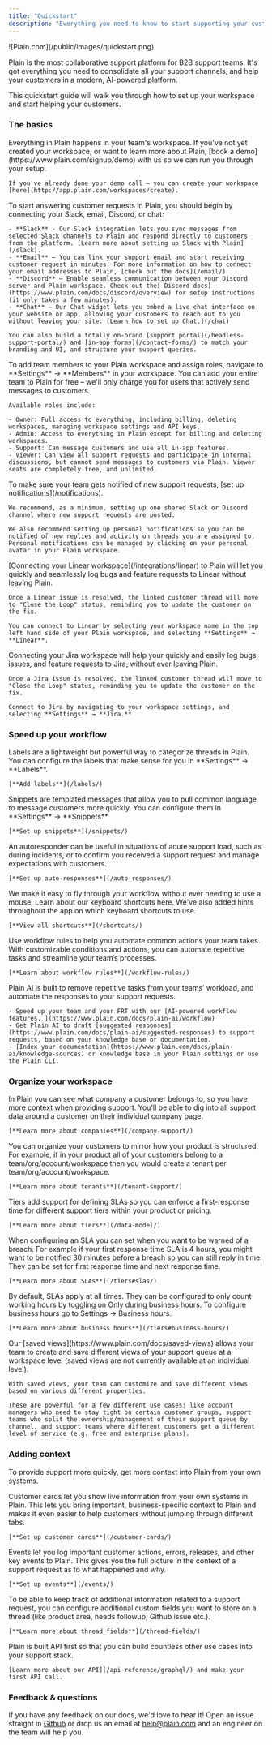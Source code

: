 ```yaml
---
title: "Quickstart"
description: "Everything you need to know to start supporting your customers with Plain."
---
```


<Frame>
  ![Plain.com](/public/images/quickstart.png)
</Frame>

Plain is the most collaborative support platform for B2B support teams. It's got everything you need  to consolidate all your support channels, and help your customers in a modern, AI-powered platform. 

This quickstart guide will walk you through how to set up your workspace and start helping your customers.

### The basics

<AccordionGroup>
  <Accordion title="Create a workspace" icon="seedling">
    Everything in Plain happens in your team's workspace. If you've not yet created your workspace, or want to learn more about Plain, [book a demo](https://www.plain.com/signup/demo) with us so we can run you through your setup. 

    If you've already done your demo call – you can create your workspace [here](http://app.plain.com/workspaces/create). 
  </Accordion>
  <Accordion title="Set up your channels" icon="comments">
    To start answering customer requests in Plain, you should begin by connecting your Slack, email, Discord, or chat:

    - **Slack** - Our Slack integration lets you sync messages from selected Slack channels to Plain and respond directly to customers from the platform. [Learn more about setting up Slack with Plain](/slack).
    - **Email** – You can link your support email and start receiving customer request in minutes. For more information on how to connect your email addresses to Plain, [check out the docs](/email/)
    - **Discord** – Enable seamless communication between your Discord server and Plain workspace. Check out the[ Discord docs](https://www.plain.com/docs/discord/overview) for setup instructions (it only takes a few minutes). 
    - **Chat** – Our Chat widget lets you embed a live chat interface on your website or app, allowing your customers to reach out to you without leaving your site. [Learn how to set up Chat.](/chat)

    You can also build a totally on-brand [support portal](/headless-support-portal/) and [in-app forms](/contact-forms/) to match your branding and UI, and structure your support queries.
  </Accordion>
  <Accordion title="Invite your team members" icon="user-plus">
    To add team members to your Plain workspace and assign roles, navigate to **Settings** →
    **Members** in your workspace. You can add your entire team to Plain for free – we'll only charge you for users that actively send messages to customers.

    Available roles include: 

    - Owner: Full access to everything, including billing, deleting workspaces, managing workspace settings and API keys. 
    - Admin: Access to everything in Plain except for billing and deleting workspaces.
    - Support: Can message customers and use all in-app features.
    - Viewer: Can view all support requests and participate in internal discussions, but cannot send messages to customers via Plain. Viewer seats are completely free, and unlimited.
  </Accordion>
  <Accordion title="Set up notifications" icon="bell">
    To make sure your team gets notified of new support requests, [set up notifications](/notifications).

    We recommend, as a minimum, setting up one shared Slack or Discord channel where new support requests are posted. 

    We also recommend setting up personal notifications so you can be notified of new replies and activity on threads you are assigned to. Personal notifications can be managed by clicking on your personal avatar in your Plain workspace. 
  </Accordion>
  <Accordion title="Connect your Linear workspace" icon="link">
    [Connecting your Linear workspace](/integrations/linear) to Plain will let you quickly and seamlessly log bugs and feature requests to Linear without leaving Plain. 

    Once a Linear issue is resolved, the linked customer thread will move to "Close the Loop" status, reminding you to update the customer on the fix. 

    You can connect to Linear by selecting your workspace name in the top left hand side of your Plain workspace, and selecting **Settings** → **Linear**.
  </Accordion>
  <Accordion title="Connect your Jira workspace" defaultOpen="false" icon="link">
    Connecting your Jira workspace will help your quickly and easily log bugs, issues, and feature requests to Jira, without ever leaving Plain. 

    Once a Jira issue is resolved, the linked customer thread will move to "Close the Loop" status, reminding you to update the customer on the fix. 

    Connect to Jira by navigating to your workspace settings, and selecting **Settings** → **Jira.**
  </Accordion>
</AccordionGroup>

### Speed up your workflow

<AccordionGroup>
  <Accordion title="Add labels" icon="tag">
    Labels are a lightweight but powerful way to categorize threads in Plain. You can configure the labels that make sense for you in **Settings** → **Labels**.

    [**Add labels**](/labels/)
  </Accordion>
  <Accordion title="Set up snippets" icon="feather">
    Snippets are templated messages that allow you to pull common language to message customers more
    quickly. You can configure them in **Settings** → **Snippets**

    [**Set up snippets**](/snippets/)
  </Accordion>
  <Accordion title="Add auto-responders" icon="reply">
    An autoresponder can be useful in situations of acute support load, such as during incidents, or to confirm you received a support request and manage expectations with customers.

    [**Set up auto-responses**](/auto-responses/)
  </Accordion>
  <Accordion title="Learn keyboard shortcuts" icon="keyboard">
    We make it easy to fly through your workflow without ever needing to use a mouse. Learn about our
    keyboard shortcuts here. We've also added hints throughout the app on which keyboard shortcuts to
    use.

    [**View all shortcuts**](/shortcuts/)
  </Accordion>
  <Accordion title="Set up workflow rules" icon="computer">
    Use workflow rules to help you automate common actions your team takes. With customizable conditions and actions, you can automate repetitive tasks and streamline your team’s processes.

    [**Learn about workflow rules**](/workflow-rules/)
  </Accordion>
  <Accordion title="Enable Plain AI" defaultOpen="false" icon="sparkle">
    Plain AI is built to remove repetitive tasks from your teams’ workload, and automate the responses to your support requests.

    - Speed up your team and your FRT with our [AI-powered workflow features. ](https://www.plain.com/docs/plain-ai/workflow)
    - Get Plain AI to draft [suggested responses](https://www.plain.com/docs/plain-ai/suggested-responses) to support requests, based on your knowledge base or documentation. 
    - [Index your documentation](https://www.plain.com/docs/plain-ai/knowledge-sources) or knowledge base in your Plain settings or use the Plain CLI. 
  </Accordion>
</AccordionGroup>

### Organize your workspace

<AccordionGroup>
  <Accordion title="Companies" icon="building">
    In Plain you can see what company a customer belongs to, so you have more context when providing support. You'll be able to dig into all support data around a customer on their individual company page. 

    [**Learn more about companies**](/company-support/)
  </Accordion>
  <Accordion title="Tenants" icon="house">
    You can organize your customers to mirror how your product is structured. For example, if in your product all of your customers belong to a team/org/account/workspace then you would create a tenant per team/org/account/workspace.

    [**Learn more about tenants**](/tenant-support/)
  </Accordion>
  <Accordion title="Tiers" icon="sort">
    Tiers add support for defining SLAs so you can enforce a first-response time for different support tiers within your product or pricing.

    [**Learn more about tiers**](/data-model/)
  </Accordion>
  <Accordion title="SLAs" icon="clock">
    When configuring an SLA you can set when you want to be warned of a breach. For example if your first response time SLA is 4 hours, you might want to be notified 30 minutes before a breach so you can still reply in time. They can be set for first response time and next response time.

    [**Learn more about SLAs**](/tiers#slas/)
  </Accordion>
  <Accordion title="Business Hours" icon="keyboard">
    By default, SLAs apply at all times. They can be configured to only count working hours by toggling on Only during business hours. To configure business hours go to Settings → Business hours.

    [**Learn more about business hours**](/tiers#business-hours/)
  </Accordion>
  <Accordion title="Create Saved Views " defaultOpen="false" icon="download">
    Our [saved views](https://www.plain.com/docs/saved-views) allows your team to create and save different views of your support queue at a workspace level (saved views are not currently available at an individual level).

    With saved views, your team can customize and save different views based on various different properties. 

    These are powerful for a few different use cases: like account managers who need to stay tight on certain customer groups, support teams who split the ownership/management of their support queue by channel, and support teams where different customers get a different level of service (e.g. free and enterprise plans). 
  </Accordion>
</AccordionGroup>

### Adding context

To provide support more quickly, get more context into Plain from your own systems.

<AccordionGroup>
  <Accordion title="Add customer cards" icon="address-card">
    Customer cards let you show live information from your own systems in Plain. This lets you bring important, business-specific context to Plain and makes it even easier to help customers without jumping through different tabs.

    [**Set up customer cards**](/customer-cards/)
  </Accordion>
  <Accordion title="Log key events" icon="code">
    Events let you log important customer actions, errors, releases, and other key events to Plain. This gives you the full picture in the context of a support request as to what happened and why.

    [**Set up events**](/events/)
  </Accordion>
  <Accordion title="Thread fields" icon="code">
    To be able to keep track of additional information related to a support request, you can configure additional custom fields you want to store on a thread (like product area, needs followup, Github issue etc.).

    [**Learn more about thread fields**](/thread-fields/)
  </Accordion>
  <Accordion title="Explore our API" icon="code">
    Plain is built API first so that you can build countless other use cases into your support stack.

    [Learn more about our API](/api-reference/graphql/) and make your first API call.
  </Accordion>
</AccordionGroup>

### Feedback & questions

If you have any feedback on our docs, we'd love to hear it\! Open an issue straight in [Github](https://github.com/team-plain/docs) or drop us an email at [help@plain.com](mailto:help@plain.com) and an engineer on the team will help you.